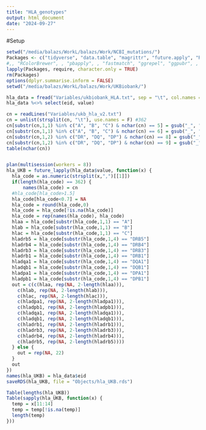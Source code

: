 ```yaml
---
title: "HLA_genotypes"
output: html_document
date: "2024-09-27"
---
```


#Setup

```r
setwd("/media/balazs/WorkL/balazs/Work/NCBI_mutations/")
Packages <- c("tidyverse", "data.table", "magrittr", "future.apply", "Rfast")
#,, "RColorBrewer", , "pbapply", , "fastmatch", "ggrepel", "ggpubr", , , , , "waffle", "networkD3", "protr", , "networkD3", , , "Biostrings", "ComplexHeatmap", , "waffle", "readr"  
lapply(Packages, require, character.only = TRUE)
rm(Packages)
options(dplyr.summarise.inform = FALSE)
setwd("/media/balazs/WorkL/balazs/Work/UKBiobank/")
```


```r
hla_data = fread("Variables/ukbiobank_HLA.txt", sep = "\t", col.names = c("eid", "value", "empty"))
hla_data %<>% select(eid, value)

cn = readLines("Variables/ukb_hla_v2.txt")
cn = unlist(strsplit(cn, "\t"), use.names = F) #362
cn[substr(cn,1,1) %in% c("A", "B", "C") & nchar(cn) == 5] = gsub("_", "0", cn[substr(cn,1,1) %in% c("A", "B", "C") & nchar(cn) == 5])
cn[substr(cn,1,1) %in% c("A", "B", "C") & nchar(cn) == 6] = gsub("_", "", cn[substr(cn,1,1) %in% c("A", "B", "C") & nchar(cn) == 6])
cn[substr(cn,1,2) %in% c("DR", "DQ", "DP") & nchar(cn) == 8] = gsub("_", "0", cn[substr(cn,1,2) %in% c("DR", "DQ", "DP") & nchar(cn) == 8])
cn[substr(cn,1,2) %in% c("DR", "DQ", "DP") & nchar(cn) == 9] = gsub("_", "", cn[substr(cn,1,2) %in% c("DR", "DQ", "DP") & nchar(cn) == 9])
table(nchar(cn))


plan(multisession(workers = 8))
hla_UKB = future_lapply(hla_data$value, function(x) {
  hla_code = as.numeric(strsplit(x,",")[[1]])
  if(length(hla_code) == 362) {
      names(hla_code) = cn
  #hla_code[hla_code>1.5]
  hla_code[hla_code<0.7] = NA
  hla_code = round(hla_code,0)
  hla_code = hla_code[!is.na(hla_code)]
  hla_code = rep(names(hla_code), hla_code)
  hlaa = hla_code[substr(hla_code,1,1) == "A"]
  hlab = hla_code[substr(hla_code,1,1) == "B"]
  hlac = hla_code[substr(hla_code,1,1) == "C"]
  hladrb5 = hla_code[substr(hla_code,1,4) == "DRB5"]
  hladrb4 = hla_code[substr(hla_code,1,4) == "DRB4"]
  hladrb3 = hla_code[substr(hla_code,1,4) == "DRB3"]
  hladrb1 = hla_code[substr(hla_code,1,4) == "DRB1"]
  hladqa1 = hla_code[substr(hla_code,1,4) == "DQA1"]
  hladqb1 = hla_code[substr(hla_code,1,4) == "DQB1"]
  hladpa1 = hla_code[substr(hla_code,1,4) == "DPA1"]
  hladpb1 = hla_code[substr(hla_code,1,4) == "DPB1"]
  out = c(c(hlaa, rep(NA, 2-length(hlaa))),
    c(hlab, rep(NA, 2-length(hlab))),
    c(hlac, rep(NA, 2-length(hlac))),
    c(hladpa1, rep(NA, 2-length(hladpa1))),
    c(hladpb1, rep(NA, 2-length(hladpb1))),
    c(hladqa1, rep(NA, 2-length(hladqa1))),
    c(hladqb1, rep(NA, 2-length(hladqb1))),
    c(hladrb1, rep(NA, 2-length(hladrb1))),
    c(hladrb3, rep(NA, 2-length(hladrb3))),
    c(hladrb4, rep(NA, 2-length(hladrb4))),
    c(hladrb5, rep(NA, 2-length(hladrb5))))
  } else {
    out = rep(NA, 22)
  }
  out
})
names(hla_UKB) = hla_data$eid
saveRDS(hla_UKB, file = "Objects/hla_UKB.rds")

Table(lengths(hla_UKB))
Table(sapply(hla_UKB, function(x) {
  temp = x[11:14]
  temp = temp[!is.na(temp)]
  length(temp)
}))
```

